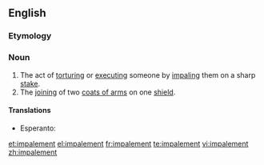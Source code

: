 ==English==
{{wikipedia}}

===Etymology===
{{suffix|impale|ment}}

===Noun===
{{en-noun}}

# The act of [[torturing]] or [[executing]] someone by [[impaling]] them on a sharp [[stake]].
# The [[joining]] of two [[coat of arms|coats of arms]] on one [[shield]].

====Translations====
{{trans-top|act of torturing}}
* Esperanto: {{t-|eo|palisumo|xs=Esperanto}}
{{trans-mid}}
{{trans-bottom}}

[[et:impalement]]
[[el:impalement]]
[[fr:impalement]]
[[te:impalement]]
[[vi:impalement]]
[[zh:impalement]]